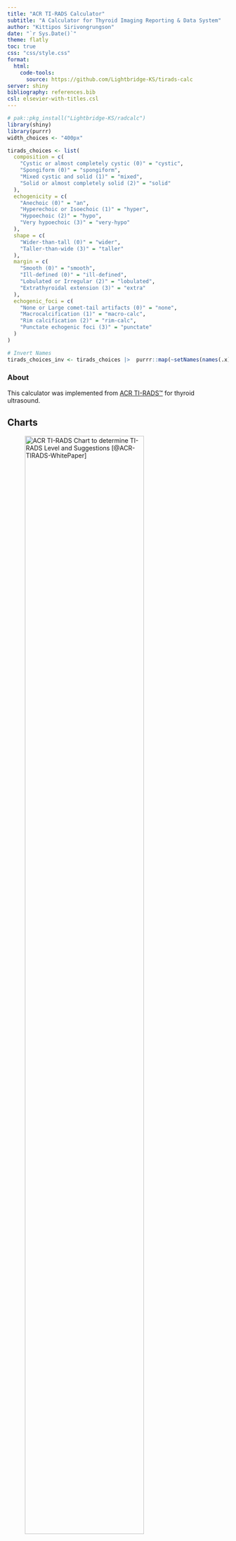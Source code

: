 ```yaml
---
title: "ACR TI-RADS Calculator"
subtitle: "A Calculator for Thyroid Imaging Reporting & Data System"
author: "Kittipos Sirivongrungson"
date: "`r Sys.Date()`"
theme: flatly
toc: true
css: "css/style.css"
format: 
  html:
    code-tools: 
      source: https://github.com/Lightbridge-KS/tirads-calc
server: shiny
bibliography: references.bib
csl: elsevier-with-titles.csl
---
```


```r
# pak::pkg_install("Lightbridge-KS/radcalc")
library(shiny)
library(purrr)
width_choices <- "400px"
```

```r
tirads_choices <- list(
  composition = c(
    "Cystic or almost completely cystic (0)" = "cystic",
    "Spongiform (0)" = "spongiform",
    "Mixed cystic and solid (1)" = "mixed",
    "Solid or almost completely solid (2)" = "solid"
  ),
  echogenicity = c(
    "Anechoic (0)" = "an",
    "Hyperechoic or Isoechoic (1)" = "hyper",
    "Hypoechoic (2)" = "hypo",
    "Very hypoechoic (3)" = "very-hypo"
  ),
  shape = c(
    "Wider-than-tall (0)" = "wider",
    "Taller-than-wide (3)" = "taller"
  ),
  margin = c(
    "Smooth (0)" = "smooth",
    "Ill-defined (0)" = "ill-defined",
    "Lobulated or Irregular (2)" = "lobulated",
    "Extrathyroidal extension (3)" = "extra"
  ),
  echogenic_foci = c(
    "None or Large comet-tail artifacts (0)" = "none",
    "Macrocalcification (1)" = "macro-calc",
    "Rim calcification (2)" = "rim-calc",
    "Punctate echogenic foci (3)" = "punctate"
  )
)
```

```r
# Invert Names
tirads_choices_inv <- tirads_choices |>  purrr::map(~setNames(names(.x), .x))
```

::: callout-note
### About

This calculator was implemented from [ACR TI-RADS™](https://www.acr.org/Clinical-Resources/Reporting-and-Data-Systems/TI-RADS) for thyroid ultrasound.
:::

## Charts

![ACR TI-RADS Chart to determine TI-RADS Level and Suggestions [@ACR-TIRADS-WhitePaper]](images/tirads-chart.png){#fig-tirads-chart width="80%"}



## Categories

### Composition

::: {.panel-tabset}
#### ✅
```r
radioButtons("composition", "", 
             choices = tirads_choices$composition,
             selected = character(0), 
             width = width_choices)
```

#### 🏞

![**Composition** (adapted from [@RadAssist])](./images/composition.png){#fig-composition width="80%"}

- **Spongiform:** aggregation of multiple microcystic components ≥ 50% of the volume of the nodule [@ACR-TIRADS-Lexicon].

:::



### Echogenicity

::: {.panel-tabset}
#### ✅
```r
radioButtons("echogenicity", "", 
             choices = tirads_choices$echogenicity,
             selected = character(0),
             width = width_choices)
```

#### 🏞

![**Echogenicity** (adapted from [@RadAssist; @RadKey-ThyroidCyst])](./images/echogenicity.png){#fig-echogenicity width="100%"}

- **Hyper/iso/hypoechoic:** relative to surrounding *thyroid tissue* [@ACR-TIRADS-Lexicon].
  
- **Very hypoechoic:** hypoechoic relative to adjacent *neck musculature* [@ACR-TIRADS-Lexicon].

:::



### Shape

::: {.panel-tabset}
#### ✅
```r
radioButtons("shape", "", choices = tirads_choices$shape, 
             selected = character(0),
             width = width_choices)
```

#### 🏞

![**Shape: taller-than-wide** [@ACR-TIRADS-Lexicon]](./images/shape.png){#fig-shape width="80%"}

- **taller-than-wide:** ratio of `AP / horizontal diameter > 1` when measured in the transverse plane [@ACR-TIRADS-Lexicon].

:::



### Margin

::: {.panel-tabset}
#### ✅
```r
radioButtons("margin", "", choices = tirads_choices$margin,
             selected = character(0),
             width = width_choices)
```

#### 🏞

![**Margin** [@ACR-TIRADS-Lexicon; @ACR-TIRADS-UserGuide; @RadAssist]](./images/margin.png){#fig-margin width="80%"} 

**Definition** [@ACR-TIRADS-Lexicon]

- **Smooth:** uninterrupted, well-defined, curvilinear edge typically forming a spherical or elliptical shape.

- **Irregular margin:** spiculated, jagged, or with sharp angles with or without clear soft tissue protrusions into the parenchyma.

- **Lobulated:** border has focal rounded soft tissue protrusions that extend into the adjacent parenchyma.

- **Ill-defined:** border of the nodule is difficult to distinguish from thyroid parenchyma; the nodule lacks irregular or lobulated margins.

- **Extrathyroidal extension:** nodule extends through the thyroid capsule.

:::

### Echogenic foci

```r
checkboxGroupInput("echogenic_foci", tags$b("Echogenic foci"), 
                   choices = tirads_choices$echogenic_foci, 
                   selected = character(0),
                   width = width_choices)
```



### Size (cm)

```r
numericInput("size_cm", NULL, value = NA, min = 0)
```

::: {.callout-tip collapse="true"}
#### How to measure size ?

Use maximal diameter in longitudinal, AP, or transverse plane [@ACR-TIRADS-Lexicon].
:::


## Results

::: results-main
```r
uiOutput("tirads_lv")
```
:::

```r
gt::gt_output("points_df")
```

```r
uiOutput("suggest")
uiOutput("suggest_FNA")
uiOutput("suggest_follow")
```



```r
# verbatimTextOutput("raw")
```

```r
#| context: server

# output$raw <- renderPrint(list(
#   composition = input$composition,
#   echogenicity = input$echogenicity,
#   shape = input$shape,
#   margin = input$margin,
#   echogenic_foci = input$echogenic_foci,
#   size_cm = input$size_cm
# ))


  tirads_report <- reactive({

    req(input$composition, input$echogenicity,
        input$shape, input$margin, input$echogenic_foci)

    radcalc::TIRADS_calc(
      composition = input$composition,
      echogenicity = input$echogenicity,
      shape = input$shape,
      margin = input$margin,
      echogenic_foci = input$echogenic_foci,
      size_cm = input$size_cm
    )
  })


  ## TIRADS Level
  output$tirads_lv <- renderUI({

    tags$code(paste0(names(tirads_report()$level), ": ", tirads_report()$level))

  })

  ## GT Table: Total Points
  output$points_df <- gt::render_gt(
    {
      points <- tirads_report()$points
      points_w_sum <- c(points, total = sum(points))

      points_w_sum |>
        setNames(c(
          "Composition", "Echogenicity",
          "Shape", "Margin", "Echogenic foci", "Total"
        )) |>
        tibble::enframe("Categories", "Points") |>
        gt::gt() |>
        gt::tab_style(
          style = list(
            gt::cell_text(weight = "bold")
          ),
          locations = gt::cells_body(
            columns = everything(),
            rows = 6
          )
        ) |>
        gt::tab_style(
          style = list(
            gt::cell_text(weight = "bold")
          ),
          locations = gt::cells_column_labels()
        )
    },
    align = "left"
  )

  ## Suggestions
  output$suggest <- renderUI({
    should_FNA <- tirads_report()$should_FNA
    should_follow <- tirads_report()$should_follow

    # Eval if neither is `NA`
    req( !any(is.na(c(should_FNA, should_follow)) ))


    li_fna <- if(should_FNA) {
      tags$li("FNA is advised.")
    } else {
      tags$li("FNA is NOT advised.")
    }

    li_follow <- if(should_follow) {
      tags$li("Follow-up is advised.")
    } else {
      NULL
    }

    tagList(
      tags$h3("Suggestion"),
      tags$ul(
        li_follow,
        li_fna
      )
    )
  })
```

```r


# output$report_raw <- renderPrint(tirads_report())

```


